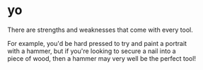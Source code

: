 # yo

There are strengths and weaknesses that come with every tool.

For example, you'd be hard pressed to try and paint a portrait  
with a hammer, but if you're looking to secure a nail into a  
piece of wood, then a hammer may very well be the perfect tool!




